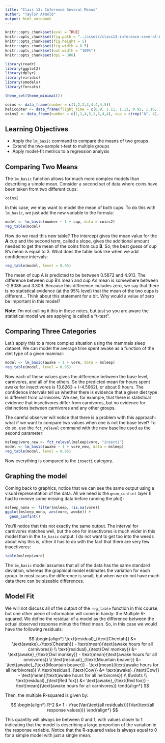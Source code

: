 ```yaml
---
title: "Class 13: Inference Several Means"
author: "Taylor Arnold"
output: html_notebook
---
```


```r
knitr::opts_chunk$set(eval = TRUE)
knitr::opts_chunk$set(fig.path = "../assets/class13-inference-several-means/")
knitr::opts_chunk$set(fig.height = 5)
knitr::opts_chunk$set(fig.width = 8.5)
knitr::opts_chunk$set(out.width = "100%")
knitr::opts_chunk$set(dpi = 300)
```

```r
library(readr)
library(ggplot2)
library(dplyr)
library(viridis)
library(smodels)
library(forcats)

theme_set(theme_minimal())

coins <- data_frame(number = c(1,2,2,3,4,4,4,5))
helicopter <- data_frame(flight_time = c(0.9, 1.11, 1.13, 0.92, 1.16, 1.11))
coins2 <- data_frame(number = c(1,1,4,5,1,3,4,4), cup = c(rep("A", 4), rep("B", 4)))
```

## Learning Objectives

- Apply the `lm_basic` command to compare the means of two groups
- Extend the two-sample t-test to multiple groups
- Apply model-fit metrics to a regression analysis

## Comparing Two Means

The `lm_basic` function allows for much more complex models than
describing a simple mean. Consider a second set of data where
coins have been taken from two different cups:

```r
coins2
```

In this case, we may want to model the mean of both cups. To
do this with `lm_basic`, we just add the new variable to the
formula:

```r
model <- lm_basic(number ~ 1 + cup, data = coins2)
reg_table(model)
```

How do we read this new table? The intercept gives the mean
value for the **A** cup and the second term, called a slope,
gives the additional amount needed to get the mean of the
coins from cup **B**. So, the best guess of cup B's mean is
equal to 3. What does the table look like when we add confidence
intervals:

```r
reg_table(model, level = 0.95)
```

The mean of cup A is predicted to be between 0.5872 and 4.913.
The difference between cup B's mean and cup A's mean is somewhere
between -2.8086 and 3.309. Because this difference includes zero,
we say that there is no statistical evidence (at the 95% level)
that the mean of the two cups is different... Think about this
statement for a bit. Why would a value of zero be important in
this model?

**Note**: I'm not calling it this in these notes, but just so you are aware
the statistical model we are applying is called a "t-test". 

## Comparing Three Categories

Let's apply this to a more complex situation using the mammals sleep
dataset. We can model the average time spent awake as a function
of the diet type of a given mammal:

```r
model <- lm_basic(awake ~ 1 + vore, data = msleep)
reg_table(model, level = 0.95)
```

Now each of these values gives the difference between the base level,
carnivores, and all of the others. So the predicted mean for hours
spent awake for insectivores is 13.6263 + (-4.5662), or about 9 hours.
The confidence intervals tell us whether there is evidence that a
given diet type is different from carnivores. We see, for example,
that there is statistical evidence that insectivores differ from
carnivores, but no evidence for distinctions between carnivores
and any other groups.

The careful observer will notice that there is a problem with this
approach: what if we want to compare two values when one is not the
base level? To do so, use the `fct_relevel` command with the new
baseline used as the second parameter:

```r
msleep$vore_new <- fct_relevel(msleep$vore, "insecti")
model <- lm_basic(awake ~ 1 + vore_new, data = msleep)
reg_table(model, level = 0.95)
```

Now everything is compared to the `insecti` category.

## Graphing the model

Coming back to graphics, notice that we can see the same output using a visual
representation of the data. All we need is the `geom_confint` layer (I had to
remove some missing data before running the plot):

```r
msleep_nona <- filter(msleep, !is.na(vore))
ggplot(msleep_nona, aes(vore, awake)) +
  geom_confint()
```

You'll notice that this not exactly the same output. The interval for carnivores matches
well, but the one for insectivores is much wider in this model than in the `lm_basic` output.
I do not want to get too into the weeds about why this is, other it has to do with the fact
that there are very few insectivores:

```r
table(msleep$vore)
```

The `lm_basic` model assumes that all of the data has the same standard deviation, whereas the
graphical model estimates the variation for each group. In most cases the difference is small,
but when we do not have much data there can be sizeable differences.

## Model Fit

We will not discuss all of the output of the `reg_table` function in
this course, but one other piece of information will come in handy:
the Multiple R-squared. We define the residual of a model as the
difference between the actual observed response minus the fitted
mean. So, in this case we would have the following residuals:

$$ \begin{align*}
\text{residual}_{\text{Cheetah}} &= \text{awake}_{\text{Cheetah}} - \text{mean}(\text{awake hours for all carnivores}) \\
\text{residual}_{\text{Owl monkey}} &= \text{awake}_{\text{Owl monkey}} - \text{mean}(\text{awake hours for all omnivores}) \\
\text{residual}_{\text{Mountain beaver}} &= \text{awake}_{\text{Mountain beaver}} - \text{mean}(\text{awake hours for all herbivores}) \\
\text{residual}_{\text{Cow}} &= \text{awake}_{\text{Cow}} - \text{mean}(\text{awake hours for all herbivores}) \\
&\vdots \\
\text{residual}_{\text{Red fox}} &= \text{awake}_{\text{Red fox}} - \text{mean}(\text{awake hours for all carnivores})
\end{align*} $$

Then, the multiple R-squared is given by:

$$ \begin{align*}
R^2 &= 1 - \frac{Var(\text{all residuals})}{Var(\text{all response values})}
\end{align*} $$

This quantity will always be between 0 and 1, with values closer to 1 indicating
that the model is describing a large proportion of the variation in the response variable.
Notice that the R-squared value is always equal to 0 for a simple model with just a single
mean.





